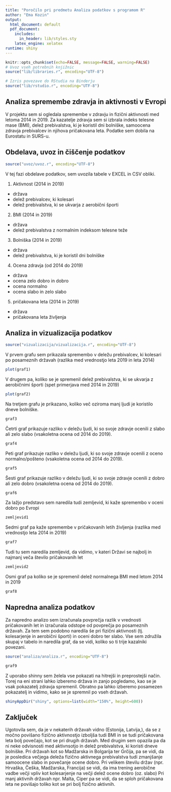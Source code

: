 ```yaml
---
title: "Poročilo pri predmetu Analiza podatkov s programom R"
author: "Ema Kozin"
output:
  html_document: default
  pdf_document:
    includes:
      in_header: lib/styles.sty
    latex_engine: xelatex
runtime: shiny
---
```


```r
knitr::opts_chunk$set(echo=FALSE, message=FALSE, warning=FALSE)
# Uvoz vseh potrebnih knjižnic
source("lib/libraries.r", encoding="UTF-8")
```

```r
# Izris povezave do RStudia na Binderju
source("lib/rstudio.r", encoding="UTF-8")
```

## Analiza spremembe zdravja in aktivnosti v Evropi 
V projektu sem si ogledala spremembe v zdravju in fizični aktivnosti med letoma 2014 in 2019. Za kazatelje zdravja sem si izbrala indeks telesne mase (BMI), delež prebivalstva, ki je koristil dni bolniške, samoocena zdravja prebivalcev in njihova pričakovana leta. Podatke sem dobila na Eurostatu in SURS-u.

## Obdelava, uvoz in čiščenje podatkov

```r
source("uvoz/uvoz.r", encoding="UTF-8")
```

V tej fazi obdelave podatkov, sem uvozila tabele v EXCEL in CSV obliki.

1.  Aktivnost (2014 in 2019)

-   država
-   delež prebivalcev, ki kolesari
-   delež prebivalstva, ki se ukvarja z aerobični športi

2.  BMI (2014 in 2019)

-   država
-   delež prebivalstva z normalnim indeksom telesne teže

3.  Bolniška (2014 in 2019)

-   država
-   delež prebivalstva, ki je koristil dni bolniške

4.  Ocena zdravja (od 2014 do 2019)

-   država
-   ocena zelo dobro in dobro
-   ocena normalno
-   ocena slabo in zelo slabo

5.  pričakovana leta (2014 in 2019)

-   država
-   pričakovana leta življenja

## Analiza in vizualizacija podatkov

```r
source("vizualizacija/vizualizacija.r", encoding="UTF-8")
```

V prvem grafu sem prikazala spremembo v deležu prebivalcev, ki kolesari po posameznih državah (razlika med vrednostjo leta 2019 in leta 2014)

```r
plot(graf1)
```

V drugem pa, koliko se je spremenil delež prebivalstva, ki se ukvarja z aerobičnimi športi (spet primerjava med 2014 in 2019)

```r
plot(graf2)
```

Na tretjem grafu je prikazano, koliko več oziroma manj ljudi je koristilo dneve bolniške.

```r
graf3
```

Četrti graf prikazuje razliko v deležu ljudi, ki so svoje zdravje ocenili z slabo ali zelo slabo (vsakoletna ocena od 2014 do 2019).

```r
graf4
```

Peti graf prikazuje razliko v deležu ljudi, ki so svoje zdravje ocenili z oceno normalno/pošteno (vsakoletna ocena od 2014 do 2019).

```r
graf5
```

Šesti graf prikazuje razliko v deležu ljudi, ki so svoje zdravje ocenili z dobro ali zelo dobro (vsakoletna ocena od 2014 do 2019).

```r
graf6
```

Za lažjo predstavo sem naredila tudi zemljevid, ki kaže spremembo v oceni dobro po Evropi

```r
zemljevid1
```

Sedmi graf pa kaže spremembe v pričakovanih letih življenja (razlika med vrednostjo leta 2014 in 2019)

```r
graf7
```

Tudi tu sem naredila zemljevid, da vidimo, v kateri Državi se najbolj in najmanj veča število pričakovanih let
```r
zemljevid2
```

Osmi graf pa koliko se je spremenil delež normalnega BMI med letom 2014 in 2019

```r
graf8
```

## Napredna analiza podatkov

Za napredno analizo sem izračunala povprečja razlik v vrednosti pričakovanih let in izračunala odstope od povprečja po posameznih državah. Za tem sem podobno naredila še pri fizični aktivnosti (tj. kolesarjenje in aerobični športi) in oceni dobro ter slabo. Vse sem združila skupaj v tabelo in naredila graf, da se vidi, koliko so ti trije kazalniki povezani.

```r
source("analiza/analiza.r", encoding="UTF-8")
```
```r
graf9
```


Z uporabo shinny sem želela vse pokazati na hitrejši in preprostejši način. Torej na eni strani lahko izberemo država in zanjo pogledamo, kao se je vsak pokazatelj zdravja spremenil. Obratno pa lahko izberemo posamezen pokazatelj in vidimo, kako se je spremnil po vseh državah.

```r
shinyAppDir("shiny", options=list(width="150%", height=600))
```

## Zaključek

Ugotovila sem, da je v nekaterih državah vidno (Estonija, Latvija,), da se z močno povišano fizično aktivnostjo izboljša tudi BMI in se tudi pričakovana leta bolj povečajo, kot se pri drugih državah. Med drugim sem opazila pa da ni neke odvisnosti med aktivnsotjo in delež prebivalstva, ki koristi dneve bolniške. Pri državah kot so Madžarska in Bolgarija ter Grčija, pa se vidi, da je posledica večjega deleža fizično aktivnega prebivalstva tudi zmanjšanje samoocene slabo in povečanje ocene dobro. Pri velikem številu držav (npr. Hrvaška, Češka, Madžarska, Francija) se vidi, da ima trening aerobične vadbe večji vpliv kot kolesarjenje na večji delež ocene dobro (oz. slabo)
Pri manj aktivnih državah npr. Malta, Ciper pa se vidi, da se sploh pričakovana leta ne povišajo toliko kot se pri bolj fizično aktivnih. 
